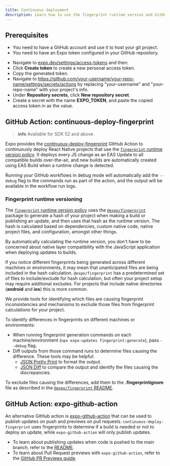```yaml
---
title: Continuous deployment
description: Learn how to use the fingerprint runtime version and GitHub actions for continuous deployment.
---
```



## Prerequisites

- You need to have a GitHub account and use it to host your git project.
- You need to have an Expo token configured in your GitHub repository.

<Collapsible summary="How to configure `EXPO_TOKEN` environment variable on your GitHub repository?">

- Navigate to [expo.dev/settings/access-tokens](https://expo.dev/settings/access-tokens) and then:
- Click **Create token** to create a new personal access token.
- Copy the generated token.
- Navigate to https://github.com/your-username/your-repo-name/settings/secrets/actions by replacing "your-username" and "your-repo-name" with your project's info.
- Under **Repository secrets**, click **New repository secret**.
- Create a secret with the name **EXPO_TOKEN**, and paste the copied access token in as the value.

</Collapsible>

## GitHub Action: continuous-deploy-fingerprint

> **info** Available for SDK 52 and above.

Expo provides the [continuous-deploy-fingerprint](https://github.com/expo/expo-github-action/tree/main/continuous-deploy-fingerprint) GitHub Action to continuously deploy React Native projects that use the [`fingerprint` runtime version policy](/versions/latest/sdk/updates/#fingerprint). It deploys every JS change as an EAS Update to all compatible builds over-the-air, and new builds are automatically created using EAS Build when a runtime change is detected.

<Collapsible summary="How do I debug the commands that are run in the action?">

Running your GitHub workflows in debug mode will automatically add the `--debug` flag to the commands run as part of the action, and the output will be available in the workflow run logs.

</Collapsible>

### Fingerprint runtime versioning

The [`fingerprint` runtime version policy](/versions/latest/sdk/updates/#fingerprint) uses the [`@expo/fingerprint`](https://github.com/expo/expo/tree/main/packages/%40expo/fingerprint) package to generate a hash of your project when making a build or publishing an update, and then uses that hash as the runtime version. The hash is calculated based on dependencies, custom native code, native project files, and configuration, amongst other things.

By automatically calculating the runtime version, you don't have to be concerned about native layer compatibility with the JavaScript application when deploying updates to builds.

<Collapsible summary="How do I debug fingerprint mismatches between my local machine and CI/CD?">

If you notice different fingerprints being generated across different machines or environments, it may mean that unanticipated files are being included in the hash calculation. `@expo/fingerprint` has a predetermined set of files to include/exclude for hash calculation, but often your project setup may require additional excludes. For projects that include native directories (**android** and **ios**) this is more common.

We provide tools for identifying which files are causing fingerprint inconsistencies and mechanisms to exclude those files from fingerprint calculations for your project.

To identify differences in fingerprints on different machines or environments:

- When running fingerprint generation commands on each machine/environment (`npx expo-updates fingerprint:generate`), pass `--debug` flag.
- Diff outputs from those command runs to determine files causing the difference. These tools may be helpful:
  - [JSON Pretty Print](https://jsonformatter.org/json-pretty-print) to format the output.
  - [JSON Diff](https://www.jsondiff.com/) to compare the output and identify the files causing the discrepancies.

To exclude files causing the differences, add them to the **.fingerprintignore** file as described in the [`@expo/fingerprint` README](https://www.npmjs.com/package/@expo/fingerprint).

</Collapsible>

## GitHub Action: expo-github-action

An alternative GitHub action is [expo-github-action](https://github.com/expo/expo-github-action/tree/main) that can be used to publish updates on push and previews on pull requests. `continuous-deploy-fingerprint` uses fingerprints to determine if a build is needed or not to deploy an update, while `expo-github-action` will only publish updates.

- To learn about publishing updates when code is pushed to the main branch, refer to the [README](https://github.com/expo/expo-github-action/tree/main?tab=readme-ov-file#create-new-eas-update-on-push-to-main).
- To learn about Pull Request previews with `expo-github-action`, refer to the [GitHub PR Previews guide](/eas-update/github-actions/).
